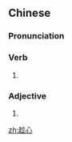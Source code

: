 ==Chinese==
{{zh-forms}}

===Pronunciation===
{{zh-pron
|m=chènxīn
|c=can3 sam1
|cat=v,a
}}

===Verb===
{{zh-verb}}

# {{zh-alt-form|稱心|tr=-}}

===Adjective===
{{zh-adj}}

# {{zh-alt-form|稱心|tr=-}}

[[zh:趁心]]